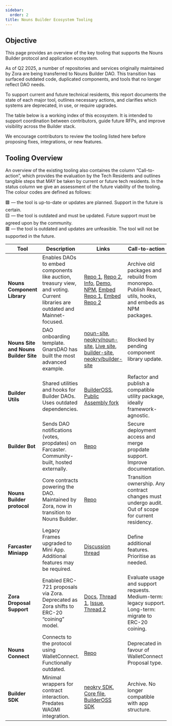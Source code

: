 ```yaml
---
sidebar:
  order: 2
title: Nouns Builder Ecosystem Tooling
---
```


## Objective

This page provides an overview of the key tooling that supports the Nouns Builder protocol and application ecosystem.

As of Q2 2025, a number of repositories and services originally maintained by Zora are being transferred to Nouns Builder DAO. This transition has surfaced outdated code, duplicated components, and tools that no longer reflect DAO needs.

To support current and future technical residents, this report documents the state of each major tool, outlines necessary actions, and clarifies which systems are deprecated, in use, or require upgrades.

The table below is a working index of this ecosystem. It is intended to support coordination between contributors, guide future RFPs, and improve visibility across the Builder stack.

We encourage contributors to review the tooling listed here before proposing fixes, integrations, or new features.

## Tooling Overview

An overview of the existing tooling also containes the column “Call-to-action”, which provides the evaluation by the Tech Residents and outlines tangible steps that MAY be taken by current or future tech residents. In the status column we give an assessment of the future viability of the tooling. The colour codes are defined as follows:

🟩 — the tool is up-to-date or updates are planned. Support in the future is certain.  
🟨  — the tool is outdated and must be updated. Future support must be agreed upon by the community.  
🟥 — the tool is outdated and updates are unfeasible. The tool will not be supported in the future.

| Tool                                  | Description                                                                                                                   | Links                                                                                                                                                                                                                                                                                                                                                                                                                                                                             | Call-to-action                                                                                           | Status  |
|---------------------------------------|-------------------------------------------------------------------------------------------------------------------------------|-----------------------------------------------------------------------------------------------------------------------------------------------------------------------------------------------------------------------------------------------------------------------------------------------------------------------------------------------------------------------------------------------------------------------------------------------------------------------------------|----------------------------------------------------------------------------------------------------------|---------|
| **Nouns Component Library**           | Enables DAOs to embed components like auction, treasury view, and voting. Current libraries are outdated and Mainnet-focused. | [Repo 1](https://github.com/BuilderOSS/nouns-builder-components), [Repo 2](https://github.com/badublanc/nouns-builder-components), [Info](https://ripe0x.notion.site/Builder-Components-info-595707954ee74d58afb4014ee904baf5), [Demo](https://buildercomponents.wtf/), [NPM](https://www.npmjs.com/package/nouns-builder-components), [Embed Repo 1](https://github.com/ripe0x/builder-components-embed), [Embed Repo 2](https://github.com/BuilderOSS/builder-components-embed) | Archive old packages and rebuild from monorepo. Publish React, utils, hooks, and embeds as NPM packages. | 🟩       |
| **Nouns Site and Nouns Builder Site** | DAO onboarding template. GnarsDAO has built the most advanced example.                                                        | [noun-site](https://github.com/BuilderOSS/noun-site), [neokry/noun-site](https://github.com/neokry/noun-site), [Live site](https://nouns-builder-site.vercel.app/), [builder-site](https://github.com/BuilderOSS/nouns-builder-site), [neokry/builder-site](https://github.com/neokry/nouns-builder-site)                                                                                                                                                                         | Blocked by pending component library update.                                                             | 🟩       |
| **Builder Utils**                     | Shared utilities and hooks for Builder DAOs. Uses outdated dependencies.                                                      | [BuilderOSS](https://github.com/BuilderOSS/builder-utils), [Public Assembly fork](https://github.com/public-assembly/builder-utils)                                                                                                                                                                                                                                                                                                                                               | Refactor and publish a compatible utility package, ideally framework-agnostic.                           | 🟩       |
| **Builder Bot**                       | Sends DAO notifications (votes, propdates) on Farcaster. Community-built, hosted externally.                                  | [Repo](https://github.com/BuilderOSS/builder-farcaster)                                                                                                                                                                                                                                                                                                                                                                                                                           | Secure deployment access and merge propdate support. Improve documentation.                              | 🟩       |
| **Nouns Builder protocol**            | Core contracts powering the DAO. Maintained by Zora, now in transition to Nouns Builder.                                      | [Repo](https://github.com/ourzora/nouns-protocol)                                                                                                                                                                                                                                                                                                                                                                                                                                 | Transition ownership. Any contract changes must undergo audit. Out of scope for current residency.       | 🟩       |
| **Farcaster Miniapp**                 | Legacy Frames upgraded to Mini App. Additional features may be required.                                                      | [Discussion thread](https://discord.com/channels/1039595167910477936/1039596772965761034/1371922161744482407)                                                                                                                                                                                                                                                                                                                                                                     | Define additional features. Prioritise as needed.                                                        | 🟩       |
| **Zora Droposal Support**             | Enabled ERC-721 proposals via Zora. Deprecated as Zora shifts to ERC-20 “coining” model.                                      | [Docs](https://web.archive.org/web/20250124141839/https://docs.zora.co/contracts/ERC721Drop), [Thread 1](https://discord.com/channels/1039595167910477936/1359431895212888195), [Issue](https://github.com/ourzora/zora-protocol/issues/409), [Thread 2](https://discord.com/channels/1039595167910477936/1228431944702754947)                                                                                                                                                    | Evaluate usage and support requests. Medium-term: legacy support. Long-term: migrate to ERC-20 coining.  | 🟨       |
| **Nouns Connect**                     | Connects to the protocol using WalletConnect. Functionally outdated.                                                          | [Repo](https://github.com/ourzora/nouns-connect)                                                                                                                                                                                                                                                                                                                                                                                                                                  | Deprecated in favour of WalletConnect Proposal type.                                                     | 🟥       |
| **Builder SDK**                       | Minimal wrappers for contract interaction. Predates WAGMI integration.                                                        | [neokry SDK](https://github.com/neokry/builder-sdk), [Core file](https://github.com/BuilderOSS/builder-sdk/blob/master/packages/sdk/src/sdk.ts), [BuilderOSS SDK](https://github.com/BuilderOSS/builder-sdk)                                                                                                                                                                                                                                                                      | Archive. No longer compatible with app structure.                                                        | 🟥       |
